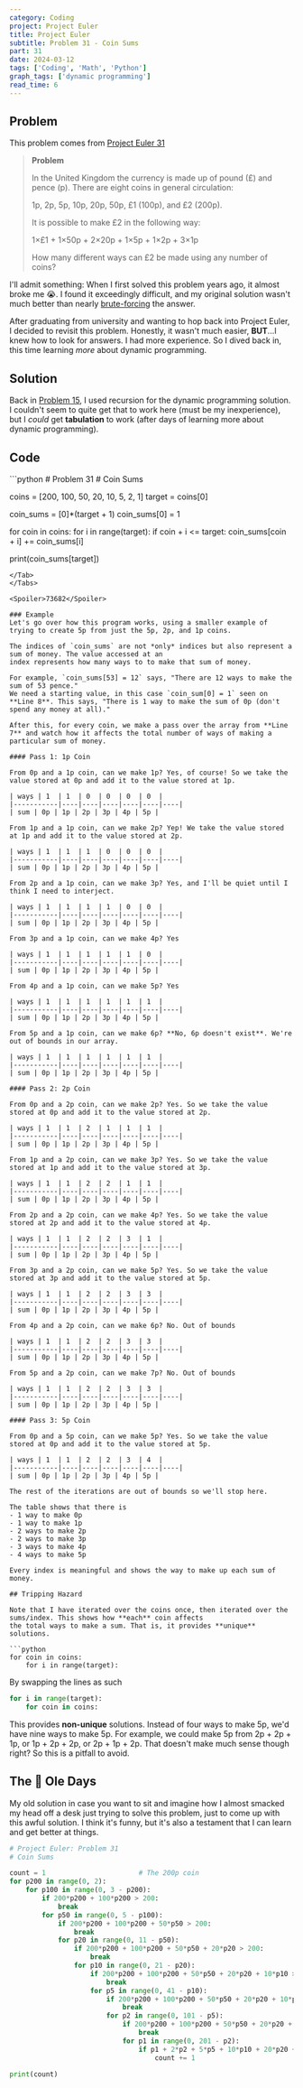 ```yaml
---
category: Coding
project: Project Euler
title: Project Euler
subtitle: Problem 31 - Coin Sums
part: 31
date: 2024-03-12
tags: ['Coding', 'Math', 'Python']
graph_tags: ['dynamic programming']
read_time: 6
---
```



## Problem

This problem comes from [Project Euler 31](https://projecteuler.net/problem=31)


> **Problem**
>
> In the United Kingdom the currency is made up of pound (£) and pence (p). There are eight coins in general circulation:
>
> <span class="ml-5">1p, 2p, 5p, 10p, 20p, 50p, £1 (100p), and £2 (200p).</span>
>
> It is possible to make £2 in the following way:
>
> <span class="ml-5">1×£1 + 1×50p + 2×20p + 1×5p + 1×2p + 3×1p</span>
>
> How many different ways can £2 be made using any number of coins?


I'll admit something: When I first solved this problem years ago, it almost broke me 😭. I found it exceedingly difficult,
and my original solution wasn't much better than nearly [brute-forcing](#the--ole-days) the answer.

After graduating from university and wanting to hop back into Project Euler, I decided to revisit this problem. Honestly,
it wasn't much easier, **BUT**...I knew how to look for answers. I had more experience. So I dived back in, this time
learning *more* about dynamic programming.

## Solution

Back in [Problem 15](/blog/project-euler/problem-15), I used recursion for the dynamic programming solution. I couldn't
seem to quite get that to work here (must be my inexperience), but I *could* get **tabulation** to work (after days of learning more about dynamic programming).

## Code
<Tabs>
<Tab name="problem31.py" checked="checked">
```python
# Problem 31
# Coin Sums

coins = [200, 100, 50, 20, 10, 5, 2, 1]
target = coins[0]

coin_sums = [0]*(target + 1)
coin_sums[0] = 1

for coin in coins:
    for i in range(target):
        if coin + i <= target:
            coin_sums[coin + i] += coin_sums[i]

print(coin_sums[target])
```
</Tab>
</Tabs>

<Spoiler>73682</Spoiler>

### Example
Let's go over how this program works, using a smaller example of trying to create 5p from just the 5p, 2p, and 1p coins.

The indices of `coin_sums` are not *only* indices but also represent a sum of money. The value accessed at an
index represents how many ways to to make that sum of money.

For example, `coin_sums[53] = 12` says, "There are 12 ways to make the sum of 53 pence."
We need a starting value, in this case `coin_sum[0] = 1` seen on **Line 8**. This says, "There is 1 way to make the sum of 0p (don't spend any money at all)."

After this, for every coin, we make a pass over the array from **Line 7** and watch how it affects the total number of ways of making a particular sum of money.

#### Pass 1: 1p Coin

From 0p and a 1p coin, can we make 1p? Yes, of course! So we take the value stored at 0p and add it to the value stored at 1p.

| ways | 1  | 1  | 0  | 0  | 0  | 0  |
|-----------|----|----|----|----|----|----|
| sum | 0p | 1p | 2p | 3p | 4p | 5p |

From 1p and a 1p coin, can we make 2p? Yep! We take the value stored at 1p and add it to the value stored at 2p.

| ways | 1  | 1  | 1  | 0  | 0  | 0  |
|-----------|----|----|----|----|----|----|
| sum | 0p | 1p | 2p | 3p | 4p | 5p |

From 2p and a 1p coin, can we make 3p? Yes, and I'll be quiet until I think I need to interject.

| ways | 1  | 1  | 1  | 1  | 0  | 0  |
|-----------|----|----|----|----|----|----|
| sum | 0p | 1p | 2p | 3p | 4p | 5p |

From 3p and a 1p coin, can we make 4p? Yes

| ways | 1  | 1  | 1  | 1  | 1  | 0  |
|-----------|----|----|----|----|----|----|
| sum | 0p | 1p | 2p | 3p | 4p | 5p |

From 4p and a 1p coin, can we make 5p? Yes

| ways | 1  | 1  | 1  | 1  | 1  | 1  |
|-----------|----|----|----|----|----|----|
| sum | 0p | 1p | 2p | 3p | 4p | 5p |

From 5p and a 1p coin, can we make 6p? **No, 6p doesn't exist**. We're out of bounds in our array.

| ways | 1  | 1  | 1  | 1  | 1  | 1  |
|-----------|----|----|----|----|----|----|
| sum | 0p | 1p | 2p | 3p | 4p | 5p |

#### Pass 2: 2p Coin

From 0p and a 2p coin, can we make 2p? Yes. So we take the value stored at 0p and add it to the value stored at 2p.

| ways | 1  | 1  | 2  | 1  | 1  | 1  |
|-----------|----|----|----|----|----|----|
| sum | 0p | 1p | 2p | 3p | 4p | 5p |

From 1p and a 2p coin, can we make 3p? Yes. So we take the value stored at 1p and add it to the value stored at 3p.

| ways | 1  | 1  | 2  | 2  | 1  | 1  |
|-----------|----|----|----|----|----|----|
| sum | 0p | 1p | 2p | 3p | 4p | 5p |

From 2p and a 2p coin, can we make 4p? Yes. So we take the value stored at 2p and add it to the value stored at 4p.

| ways | 1  | 1  | 2  | 2  | 3  | 1  |
|-----------|----|----|----|----|----|----|
| sum | 0p | 1p | 2p | 3p | 4p | 5p |

From 3p and a 2p coin, can we make 5p? Yes. So we take the value stored at 3p and add it to the value stored at 5p.

| ways | 1  | 1  | 2  | 2  | 3  | 3  |
|-----------|----|----|----|----|----|----|
| sum | 0p | 1p | 2p | 3p | 4p | 5p |

From 4p and a 2p coin, can we make 6p? No. Out of bounds

| ways | 1  | 1  | 2  | 2  | 3  | 3  |
|-----------|----|----|----|----|----|----|
| sum | 0p | 1p | 2p | 3p | 4p | 5p |

From 5p and a 2p coin, can we make 7p? No. Out of bounds

| ways | 1  | 1  | 2  | 2  | 3  | 3  |
|-----------|----|----|----|----|----|----|
| sum | 0p | 1p | 2p | 3p | 4p | 5p |

#### Pass 3: 5p Coin

From 0p and a 5p coin, can we make 5p? Yes. So we take the value stored at 0p and add it to the value stored at 5p.

| ways | 1  | 1  | 2  | 2  | 3  | 4  |
|-----------|----|----|----|----|----|----|
| sum | 0p | 1p | 2p | 3p | 4p | 5p |

The rest of the iterations are out of bounds so we'll stop here.

The table shows that there is
- 1 way to make 0p
- 1 way to make 1p
- 2 ways to make 2p
- 2 ways to make 3p
- 3 ways to make 4p
- 4 ways to make 5p

Every index is meaningful and shows the way to make up each sum of money.

## Tripping Hazard

Note that I have iterated over the coins once, then iterated over the sums/index. This shows how **each** coin affects
the total ways to make a sum. That is, it provides **unique** solutions.

```python
for coin in coins:
    for i in range(target):
```

By swapping the lines as such
```python
for i in range(target):
    for coin in coins:
```

This provides **non-unique** solutions. Instead of four ways to make 5p, we'd have nine ways to make 5p.
For example, we could make 5p from 2p + 2p + 1p, or 1p + 2p + 2p, or 2p + 1p + 2p. That doesn't make much sense though right?
So this is a pitfall to avoid.

## The 💩 Ole Days

My old solution in case you want to sit and imagine how I almost smacked my head off a desk just trying to solve this problem,
just to come up with this awful solution. I think it's funny, but it's also a testament that I can learn and get better at things.

```python
# Project Euler: Problem 31
# Coin Sums

count = 1                       # The 200p coin
for p200 in range(0, 2):
    for p100 in range(0, 3 - p200):
        if 200*p200 + 100*p200 > 200:
            break
        for p50 in range(0, 5 - p100):
            if 200*p200 + 100*p200 + 50*p50 > 200:
                break
            for p20 in range(0, 11 - p50):
                if 200*p200 + 100*p200 + 50*p50 + 20*p20 > 200:
                    break
                for p10 in range(0, 21 - p20):
                    if 200*p200 + 100*p200 + 50*p50 + 20*p20 + 10*p10 > 200:
                        break
                    for p5 in range(0, 41 - p10):
                        if 200*p200 + 100*p200 + 50*p50 + 20*p20 + 10*p10 + 5*p5 > 200:
                            break
                        for p2 in range(0, 101 - p5):
                            if 200*p200 + 100*p200 + 50*p50 + 20*p20 + 10*p10 + 5*p5 + 2*p2 > 200:
                                break
                            for p1 in range(0, 201 - p2):
                                if p1 + 2*p2 + 5*p5 + 10*p10 + 20*p20 + 50*p50 + 100*p100 + 200*p200 == 200:
                                    count += 1

print(count)
```